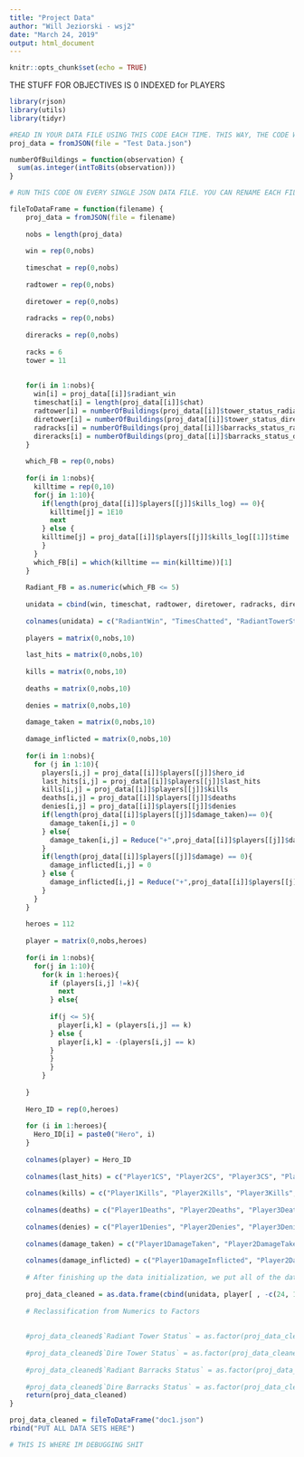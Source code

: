 ```yaml
---
title: "Project Data"
author: "Will Jeziorski - wsj2"
date: "March 24, 2019"
output: html_document
---
```


```r
knitr::opts_chunk$set(echo = TRUE)
```
THE STUFF FOR OBJECTIVES IS 0 INDEXED for PLAYERS
```r
library(rjson)
library(utils)
library(tidyr)
```

```r
#READ IN YOUR DATA FILE USING THIS CODE EACH TIME. THIS WAY, THE CODE WILL RUN CORRECTLY. MAKE SURE YOU CHANGE THE NAME OF THE END DATA SET IN THE BOTTOM OF THE CLEANING CODE CHUNK.
proj_data = fromJSON(file = "Test Data.json")
```

```r

numberOfBuildings = function(observation) {
  sum(as.integer(intToBits(observation)))
}

# RUN THIS CODE ON EVERY SINGLE JSON DATA FILE. YOU CAN RENAME EACH FILE AT THE VERY END 

fileToDataFrame = function(filename) {
    proj_data = fromJSON(file = filename)
  
    nobs = length(proj_data)
    
    win = rep(0,nobs)
    
    timeschat = rep(0,nobs)
    
    radtower = rep(0,nobs)
    
    diretower = rep(0,nobs)
    
    radracks = rep(0,nobs)
    
    direracks = rep(0,nobs)
    
    racks = 6
    tower = 11
    
    
    for(i in 1:nobs){
      win[i] = proj_data[[i]]$radiant_win
      timeschat[i] = length(proj_data[[i]]$chat)
      radtower[i] = numberOfBuildings(proj_data[[i]]$tower_status_radiant)
      diretower[i] = numberOfBuildings(proj_data[[i]]$tower_status_dire)
      radracks[i] = numberOfBuildings(proj_data[[i]]$barracks_status_radiant)
      direracks[i] = numberOfBuildings(proj_data[[i]]$barracks_status_dire)
    }
    
    which_FB = rep(0,nobs)
    
    for(i in 1:nobs){
      killtime = rep(0,10)
      for(j in 1:10){
        if(length(proj_data[[i]]$players[[j]]$kills_log) == 0){
          killtime[j] = 1E10
          next
        } else {
        killtime[j] = proj_data[[i]]$players[[j]]$kills_log[[1]]$time
        }
      }
      which_FB[i] = which(killtime == min(killtime))[1]
    }
    
    Radiant_FB = as.numeric(which_FB <= 5)
    
    unidata = cbind(win, timeschat, radtower, diretower, radracks, direracks, Radiant_FB)
    
    colnames(unidata) = c("RadiantWin", "TimesChatted", "RadiantTowerStatus", "DireTowerStatus", "RadiantBarracksStatus", "DireBarracksStatus", "RadiantFB")
    
    players = matrix(0,nobs,10)
    
    last_hits = matrix(0,nobs,10)
    
    kills = matrix(0,nobs,10)
    
    deaths = matrix(0,nobs,10)
    
    denies = matrix(0,nobs,10)
    
    damage_taken = matrix(0,nobs,10)
    
    damage_inflicted = matrix(0,nobs,10)
    
    for(i in 1:nobs){
      for (j in 1:10){
        players[i,j] = proj_data[[i]]$players[[j]]$hero_id
        last_hits[i,j] = proj_data[[i]]$players[[j]]$last_hits
        kills[i,j] = proj_data[[i]]$players[[j]]$kills
        deaths[i,j] = proj_data[[i]]$players[[j]]$deaths
        denies[i,j] = proj_data[[i]]$players[[j]]$denies
        if(length(proj_data[[i]]$players[[j]]$damage_taken)== 0){
          damage_taken[i,j] = 0
        } else{
          damage_taken[i,j] = Reduce("+",proj_data[[i]]$players[[j]]$damage_taken)
        }
        if(length(proj_data[[i]]$players[[j]]$damage) == 0){
          damage_inflicted[i,j] = 0
        } else {
          damage_inflicted[i,j] = Reduce("+",proj_data[[i]]$players[[j]]$damage)
        }
      }
    }
    
    heroes = 112
    
    player = matrix(0,nobs,heroes)
    
    for(i in 1:nobs){
      for(j in 1:10){
        for(k in 1:heroes){
          if (players[i,j] !=k){
            next
          } else{
            
          if(j <= 5){
            player[i,k] = (players[i,j] == k)
          } else {
            player[i,k] = -(players[i,j] == k)
          }
          }
          }
        }
        
    }
    
    Hero_ID = rep(0,heroes)
    
    for (i in 1:heroes){
      Hero_ID[i] = paste0("Hero", i)
    }
    
    colnames(player) = Hero_ID
    
    colnames(last_hits) = c("Player1CS", "Player2CS", "Player3CS", "Player4CS", "Player5CS", "Player6CS", "Player7CS", "Player8CS", "Player9CS", "Player10CS")
    
    colnames(kills) = c("Player1Kills", "Player2Kills", "Player3Kills", "Player4Kills", "Player5Kills", "Player6Kills", "Player7Kills", "Player8Kills", "Player9Kills", "Player10Kills")
    
    colnames(deaths) = c("Player1Deaths", "Player2Deaths", "Player3Deaths", "Player4Deaths", "Player5Deaths", "Player6Deaths", "Player7Deaths", "Player8Deaths", "Player9Deaths", "Player10Deaths")
    
    colnames(denies) = c("Player1Denies", "Player2Denies", "Player3Denies", "Player4Denies", "Player5Denies", "Player6Denies", "Player7Denies", "Player8Denies", "Player9Denies", "Player10Denies")
    
    colnames(damage_taken) = c("Player1DamageTaken", "Player2DamageTaken", "Player3DamageTaken", "Player4DamageTaken", "Player5DamageTaken", "Player6DamageTaken", "Player7DamageTaken", "Player8DamageTaken", "Player9DamageTaken", "Player10DamageTaken")
    
    colnames(damage_inflicted) = c("Player1DamageInflicted", "Player2DamageInflicted", "Player3DamageInflicted", "Player4DamageInflicted", "Player5DamageInflicted", "Player6DamageInflicted", "Player7DamageInflicted", "Player8DamageInflicted", "Player9DamageInflicted", "Player10DamageInflicted")
    
    # After finishing up the data initialization, we put all of the data into a data frame.
    
    proj_data_cleaned = as.data.frame(cbind(unidata, player[ , -c(24, 108)], kills, deaths, last_hits, denies, damage_taken, damage_inflicted))
    
    # Reclassification from Numerics to Factors 
    
    
    #proj_data_cleaned$`Radiant Tower Status` = as.factor(proj_data_cleaned$`Radiant Tower Status`)
    
    #proj_data_cleaned$`Dire Tower Status` = as.factor(proj_data_cleaned$`Dire Tower Status`)
    
    #proj_data_cleaned$`Radiant Barracks Status` = as.factor(proj_data_cleaned$`Radiant Barracks Status`)
    
    #proj_data_cleaned$`Dire Barracks Status` = as.factor(proj_data_cleaned$`Dire Barracks Status`)
    return(proj_data_cleaned)
}

```

```r
proj_data_cleaned = fileToDataFrame("doc1.json")
rbind("PUT ALL DATA SETS HERE")
```

```r
# THIS IS WHERE IM DEBUGGING SHIT


```

